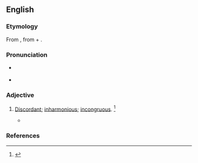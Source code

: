 ==English==

===Etymology===
From {{uder|en|la|absonus}}, from {{m|la|ab-||away}} + {{m|la|sonus||sound}}.

===Pronunciation===
* {{a|US}} {{IPA|en|/ˈæb.sə.nəs/}}
* {{audio|en|LL-Q1860 (eng)-Vealhurl-absonous.wav|Audio (UK)}}

===Adjective===
{{en-adj}}

# {{lb|en|obsolete}} [[discordant|Discordant]]; [[inharmonious]]; [[incongruous]]. {{defdate|Attested from the early 17<sup>th</sup> century until the mid 18<sup>th</sup> century.}}<ref name=SOED>{{R:SOED5|page=9}}</ref>
#* {{quote-book|en|title=Scepsis Scientifica|author=Joseph Glanville|passage='''absonous''' to our reason|year=1665}}

===References===
<references/>